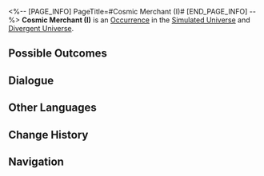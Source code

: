 <%-- [PAGE_INFO]
PageTitle=#Cosmic Merchant (I)#
[END_PAGE_INFO] --%>
{{Stub}}
{{Simulated Universe Event Infobox
|id            = 11701
|title         = 
|image         = Occurrence Salesperson.png
|domains_su    = Unknown
|domains_ext   = 
|domains_swarm = Unknown
|domains_gng   = Unknown
|domains_du    = Unknown
|requirements  = 
|prev          = 
|next          = 
|characters    = 
|factions      = 
|order         = 
|order_du      = 
}}
'''Cosmic Merchant (I)''' is an [[Divergent Universe/Occurrence|Occurrence]] in the [[Simulated Universe]] and [[Divergent Universe]].

==Possible Outcomes==
{{Possible Outcomes
|choice_1 = Purchase a metal Wish-In-A-Bottle.
|result_1 = Spend 100 Cosmic Fragments and obtain 2 "good value" Blessing(s).
|modes_1  = du

|choice_2 = Purchase a silver ore Wish-In-A-Bottle.
|result_2 = Spend 100 Cosmic Fragments and obtain 3 "surprising" Curio(s).
|modes_2  = du

|choice_3 = Purchase a diamond box.
|result_3 = Consume 10 Cosmic Fragments and obtain 1 "tempting" reward.
|modes_3  = gng

|choice_4 = Purchase an ore box.
|result_4 = Consume 10 Cosmic Fragments and obtain 1 "tantalizing" reward.
|modes_4  = gng

|choice_5 = Leave.
|result_5 = You don't need this.
|modes_5  = gng

|choice_6 = Purchase a metal Wish-In-A-Bottle.
|result_6 = Consume 100 Cosmic Fragments and obtain 1 "good value" Blessing.
|modes_6  = su,swarm

|choice_7 = Purchase a silver ore Wish-In-A-Bottle.
|result_7 = Consume 200 Cosmic Fragments and obtain 1 "surprising" Curio.
|modes_7  = su,swarm

|choice_8 = Leave.
|result_8 = You're not interested.
|modes_8  = su,swarm,du

}}
<!--
==Gameplay Notes==
* 
-->
==Dialogue==
{{Dialogue Start}}
:{{tx}}
{{Dialogue End}}

==Other Languages==
{{Other Languages
|en   = Cosmic Merchant (I)
|zhs  = 银河商人（其一）
|zht  = 銀河商人（其一）
|ja   = {{Rubi|銀河|ぎんが}}の{{Rubi|商人|しょうにん}}（その1）
|ko   = 은하 장사꾼 (1)
|es   = Comerciante galáctico (I)
|fr   = Marchand intergalactique (I)
|ru   = Галактический торговец I
|th   = พ่อค้าข้ามกาแล็กซี (1)
|vi   = Thương Nhân Ngân Hà (1)
|de   = Galaktischer Händler (Teil 1)
|id   = Pedagang Galaksi (Bag. 1)
|pt   = Comerciante Cósmico (I)
}}

==Change History==
{{Change History|1.0}}

==Navigation==
{{Occurrence Navbox}}